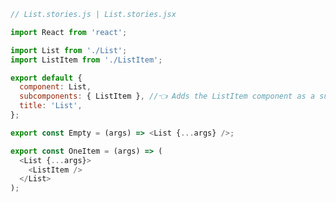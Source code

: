 ```js
// List.stories.js | List.stories.jsx

import React from 'react';

import List from './List';
import ListItem from './ListItem';

export default {
  component: List,
  subcomponents: { ListItem }, //👈 Adds the ListItem component as a subcomponent
  title: 'List',
};

export const Empty = (args) => <List {...args} />;

export const OneItem = (args) => (
  <List {...args}>
    <ListItem />
  </List>
);
```